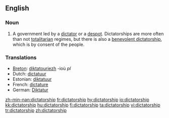==English==

===Noun===
{{en-noun}}

# A government led by a [[dictator]] or a [[despot]].  Dictatorships are more often than not [[totalitarian]] regimes, but there is also a [[benevolent dictatorship]], which is by consent of the people.

===Translations===
{{rfc-level|Translations at L3+ (AutoFormat would have corrected level of Translations)}}
*[[Breton]]: [[diktatouriezh]] {{f}} -ioù ''pl''
*Dutch: [[dictatuur]] {{f}}
*Estonian: [[diktatuur]]
*French: [[dictature]] {{f}}
*German: [[Diktatur]] {{f}}

[[zh-min-nan:dictatorship]]
[[fr:dictatorship]]
[[hy:dictatorship]]
[[io:dictatorship]]
[[kk:dictatorship]]
[[hu:dictatorship]]
[[fi:dictatorship]]
[[ta:dictatorship]]
[[vi:dictatorship]]
[[tr:dictatorship]]
[[zh:dictatorship]]